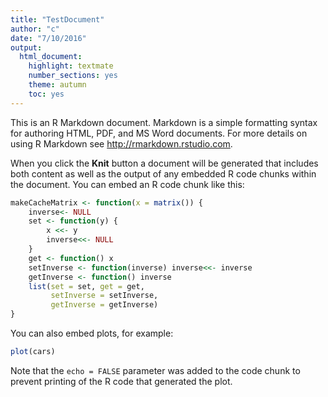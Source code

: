 ```yaml
---
title: "TestDocument"
author: "c"
date: "7/10/2016"
output: 
  html_document: 
    highlight: textmate
    number_sections: yes
    theme: autumn
    toc: yes
---
```


This is an R Markdown document. Markdown is a simple formatting syntax for authoring HTML, PDF, and MS Word documents. For more details on using R Markdown see <http://rmarkdown.rstudio.com>.

When you click the **Knit** button a document will be generated that includes both content as well as the output of any embedded R code chunks within the document. You can embed an R code chunk like this:

```r
makeCacheMatrix <- function(x = matrix()) {
    inverse<- NULL
    set <- function(y) {
        x <<- y
        inverse<<- NULL
    }
    get <- function() x
    setInverse <- function(inverse) inverse<<- inverse
    getInverse <- function() inverse
    list(set = set, get = get,
         setInverse = setInverse,
         getInverse = getInverse)
}
```

You can also embed plots, for example:

```r
plot(cars)
```

Note that the `echo = FALSE` parameter was added to the code chunk to prevent printing of the R code that generated the plot.

